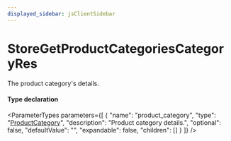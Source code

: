 ```yaml
---
displayed_sidebar: jsClientSidebar
---
```



# StoreGetProductCategoriesCategoryRes

The product category's details.

#### Type declaration

<ParameterTypes parameters={[
  {
    "name": "product_category",
    "type": "[ProductCategory](../classes/internal.ProductCategory.mdx)",
    "description": "Product category details.",
    "optional": false,
    "defaultValue": "",
    "expandable": false,
    "children": []
  }
]} />
